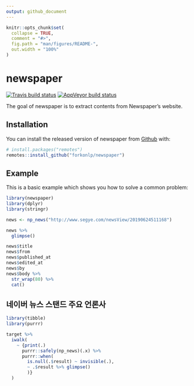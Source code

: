 ```yaml
---
output: github_document
---
```


<!-- README.md is generated from README.Rmd. Please edit that file -->

```r
knitr::opts_chunk$set(
  collapse = TRUE,
  comment = "#>",
  fig.path = "man/figures/README-",
  out.width = "100%"
)
```
# newspaper

<!-- badges: start -->
[![Travis build status](https://travis-ci.org/forkonlp/newspaper.svg?branch=master)](https://travis-ci.org/forkonlp/newspaper)
[![AppVeyor build status](https://ci.appveyor.com/api/projects/status/github/forkonlp/newspaper?branch=master&svg=true)](https://ci.appveyor.com/project/forkonlp/newspaper)
<!-- badges: end -->

The goal of newspaper is to extract contents from Newspaper's website.

## Installation

You can install the released version of newspaper from [Github](https://github.com/forkonlp/newspaper) with:

``` r
# install.packages("remotes")
remotes::install_github("forkonlp/newspaper")
```

## Example

This is a basic example which shows you how to solve a common problem:

```r
library(newspaper)
library(dplyr)
library(stringr)

news <- np_news("http://www.segye.com/newsView/20190624511168")

news %>% 
  glimpse()

news$title
news$from
news$published_at
news$edited_at
news$by
news$body %>% 
  str_wrap(80) %>% 
  cat()
```

## 네이버 뉴스 스탠드 주요 언론사

```r
library(tibble)
library(purrr)

target %>% 
  iwalk(
    ~ {print(.)
      purrr::safely(np_news)(.x) %>% 
      purrr::when(
        is.null(.$result) ~ invisible(.),
        ~ .$result %>% glimpse()
        )}
  )
```
